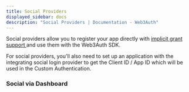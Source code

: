 ```yaml
---
title: Social Providers
displayed_sidebar: docs
description: "Social Providers | Documentation - Web3Auth"
---
```



Social providers allow you to register your app directly with [implicit grant support ](https://oauth.net/2/grant-types/implicit/)and use them with
the Web3Auth SDK.

For social providers, you'll also need to set up an application with the integrating social login provider to get the Client ID / App ID which will be
used in the Custom Authentication.

### Social via Dashboard

<SocialTiles />
